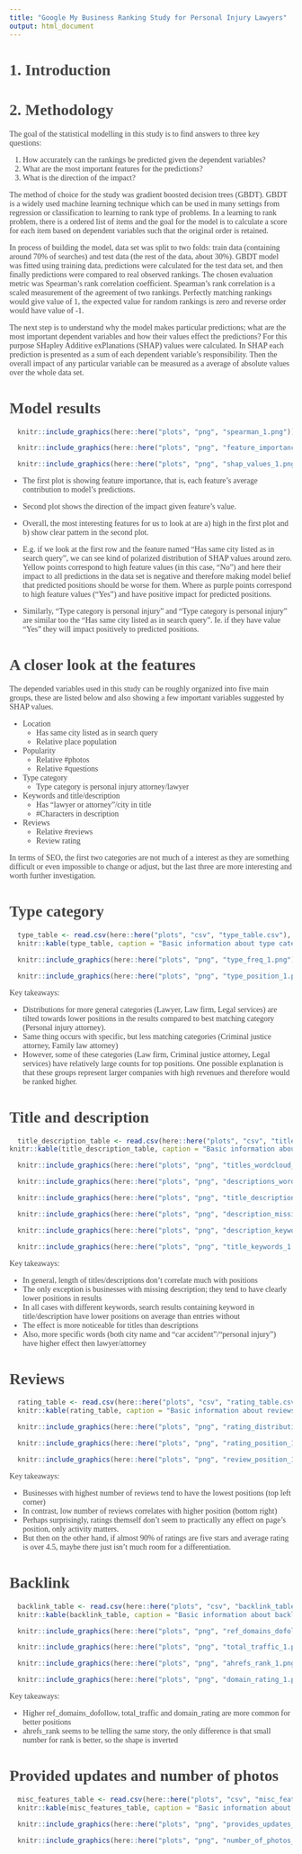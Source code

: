 ```yaml
---
title: "Google My Business Ranking Study for Personal Injury Lawyers"
output: html_document
---
```

  
  <style>
  .list-group-item.active, .list-group-item.active:hover, .list-group-item.active:focus {
    background-color: #00d188;
      border-color: #00d188;
  }

body {
  font-family: montserrat;
  color: #444444;
    font-size: 14px;
}

h1 {
  font-weight: bold;
  font-size: 28px;
}

h1.title {
  font-size: 30px;
  color: #00d188;
}

h2 {
  font-size: 24px;
}

h3 {
  font-size: 18px;
}
</style>
  
# 1. Introduction
  
  
  
# 2. Methodology
  
The goal of the statistical modelling in this study is to find answers to three key questions:

1. How accurately can the rankings be predicted given the dependent variables?
2. What are the most important features for the predictions?
3. What is the direction of the impact?

The method of choice for the study was gradient boosted decision trees (GBDT). GBDT is a widely used machine learning technique which can be used in many settings from regression or classification to learning to rank type of problems. In a learning to rank problem, there is a ordered list of items and the goal for the model is to calculate a score for each item based on dependent variables such that the original order is retained. 

In process of building the model, data set was split to two folds: train data (containing around 70% of searches) and test data (the rest of the data, about 30%). GBDT model was fitted using training data, predictions were calculated for the test data set, and then finally predictions were compared to real observed rankings. The chosen evaluation metric was Spearman's rank correlation coefficient. Spearman's rank correlation is a scaled measurement of the agreement of two rankings. Perfectly matching rankings would give value of 1, the expected value for random rankings is zero and reverse order would have value of -1.

The next step is to understand why the model makes particular predictions; what are the most important dependent variables and how their values effect the predictions? For this purpose SHapley Additive exPlanations (SHAP) values were calculated. In SHAP each prediction is presented as a sum of each dependent variable's responsibility. Then the overall impact of any particular variable can be measured as a average of absolute values over the whole data set.

  
# Model results
```r
  knitr::include_graphics(here::here("plots", "png", "spearman_1.png"))
```

```r
  knitr::include_graphics(here::here("plots", "png", "feature_importance_1.png"))
```

```r
  knitr::include_graphics(here::here("plots", "png", "shap_values_1.png"))
```

* The first plot is showing feature importance, that is, each feature's average contribution to model's predictions. 
  
* Second plot shows the direction of the impact given feature's value. 

* Overall, the most interesting features for us to look at are a) high in the first plot and b) show clear pattern in the second plot. 

* E.g. if we look at the first row and the feature named "Has same city listed as in search query", we can see kind of polarized distribution of SHAP values around zero. Yellow points correspond to high feature values (in this case, "No") and here their impact to all predictions in the data set is negative and therefore making model belief that predicted positions should be worse for them. Where as purple points correspond to high feature values ("Yes") and have positive impact for predicted positions.

* Similarly, "Type category is personal injury" and "Type category is personal injury" are similar too the "Has same city listed as in search query". Ie. if they have value "Yes" they will impact positively to predicted positions.



# A closer look at the features

The depended variables used in this study can be roughly organized into five main groups, these are listed below and also showing a few important variables suggested by SHAP values.

* Location
  + Has same city listed as in search query
  + Relative place population

* Popularity
  + Relative #photos 
  + Relative #questions

* Type category
  + Type category is personal injury attorney/lawyer

* Keywords and title/description
  + Has "lawyer or attorney"/city in title
  + #Characters in description

* Reviews
  + Relative #reviews
  + Review rating

In terms of SEO, the first two categories are not much of a interest as they are something difficult or even impossible to change or adjust, but the last three are more interesting and worth further investigation. 



# Type category

```r
  type_table <- read.csv(here::here("plots", "csv", "type_table.csv"), stringsAsFactors=F)
  knitr::kable(type_table, caption = "Basic information about type categories")
```

```r
  knitr::include_graphics(here::here("plots", "png", "type_freq_1.png"))
```

```r
  knitr::include_graphics(here::here("plots", "png", "type_position_1.png"))
```

Key takeaways:

* Distributions for more general categories (Lawyer, Law firm, Legal services) are tilted towards lower positions in the results compared to best matching category (Personal injury attorney).
* Same thing occurs with specific, but less matching categories (Criminal justice attorney, Family law attorney)
* However, some of these categories (Law firm, Criminal justice attorney, Legal services) have relatively large counts for top positions. One possible explanation is that these groups represent larger companies with high revenues and therefore would be ranked higher. 



# Title and description
```r
  title_description_table <- read.csv(here::here("plots", "csv", "title_description_table.csv"), stringsAsFactors=F)
knitr::kable(title_description_table, caption = "Basic information about titles and descriptions")
```

```r
  knitr::include_graphics(here::here("plots", "png", "titles_wordcloud_1.png"))
```

```r
  knitr::include_graphics(here::here("plots", "png", "descriptions_wordcloud_1.png"))
```

```r
  knitr::include_graphics(here::here("plots", "png", "title_description_counts_1.png"))
```
```r
  knitr::include_graphics(here::here("plots", "png", "description_missing_1.png"))
```

```r
  knitr::include_graphics(here::here("plots", "png", "description_keywords_1.png"))
```

```r
  knitr::include_graphics(here::here("plots", "png", "title_keywords_1.png"))
```

Key takeaways:

* In general, length of titles/descriptions don't correlate much with positions
* The only exception is businesses with missing description; they tend to have clearly lower positions in results
* In all cases with different keywords, search results containing keyword in title/description have lower positions on average than entries without
* The effect is more noticeable for titles than descriptions
* Also, more specific words (both city name and "car accident"/"personal injury") have higher effect then lawyer/attorney



# Reviews
```r
  rating_table <- read.csv(here::here("plots", "csv", "rating_table.csv"), stringsAsFactors=F)
  knitr::kable(rating_table, caption = "Basic information about reviews")
```

```r
  knitr::include_graphics(here::here("plots", "png", "rating_distribution_1.png"))
```

```r
  knitr::include_graphics(here::here("plots", "png", "rating_position_1.png"))
```

```r
  knitr::include_graphics(here::here("plots", "png", "review_position_1.png"))
```

Key takeaways:

* Businesses with highest number of reviews tend to have the lowest positions (top left corner)
* In contrast, low number of reviews correlates with higher position (bottom right)
* Perhaps surprisingly, ratings themself don't seem to practically any effect on page's position, only activity matters. 
* But then on the other hand, if almost 90% of ratings are five stars and average rating is over 4.5, maybe there just isn't much room for a differentiation.


  
# Backlink
```r
  backlink_table <- read.csv(here::here("plots", "csv", "backlink_table.csv"), stringsAsFactors=F)
  knitr::kable(backlink_table, caption = "Basic information about backlinks")
```
```r
  knitr::include_graphics(here::here("plots", "png", "ref_domains_dofollow_1.png"))
```

```r
  knitr::include_graphics(here::here("plots", "png", "total_traffic_1.png"))
```

```r
  knitr::include_graphics(here::here("plots", "png", "ahrefs_rank_1.png"))
```

```r
  knitr::include_graphics(here::here("plots", "png", "domain_rating_1.png"))
```

Key takeaways:

* Higher ref_domains_dofollow, total_traffic and domain_rating are more common for better positions
* ahrefs_rank seems to be telling the same story, the only difference is that small number for rank is better, so the shape is inverted


# Provided updates and number of photos

```r
  misc_features_table <- read.csv(here::here("plots", "csv", "misc_features_table.csv"), stringsAsFactors=F)
  knitr::kable(misc_features_table, caption = "Basic information about #photos and Google updates")
```

```r
  knitr::include_graphics(here::here("plots", "png", "provides_updates_1.png"))
```
```r
  knitr::include_graphics(here::here("plots", "png", "number_of_photos_1.png"))
```    
